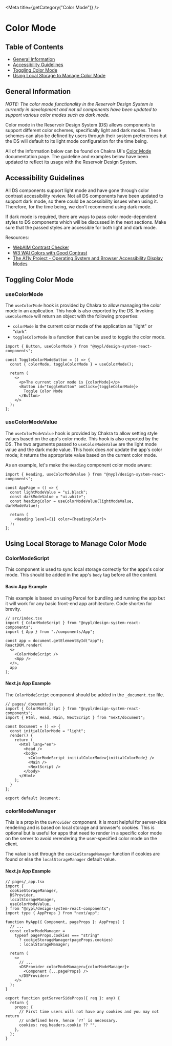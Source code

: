 

<Meta title={getCategory("Color Mode")} />

# Color Mode

## Table of Contents

- [General Information](#general-information)
- [Accessibility Guidelines](#accessibility-guidelines)
- [Toggling Color Mode](#toggling-color-mode)
- [Using Local Storage to Manage Color Mode](#using-local-storage-to-manage-color-mode)

## General Information

_NOTE: The color mode functionality in the Reservoir Design System is currently
in development and not all components have been updated to support various color
modes such as dark mode._

Color mode in the Reservoir Design System (DS) allows components to support
different color schemes, specifically light and dark modes. These schemes can
also be defined by users through their system preferences but the DS will
default to its light mode configuration for the time being.

All of the information below can be found on Chakra UI's [Color Mode](https://v1.chakra-ui.com/docs/styled-system/features/color-mode)
documentation page. The guideline and examples below have been updated to reflect
its usage with the Reservoir Design System.

## Accessibility Guidelines

All DS components support light mode and have gone through color contrast
accessibility review. Not all DS components have been updated to support dark
mode, so there could be accessibility issues when using it. Therefore, for the
time being, we don't recommend using dark mode.

If dark mode is required, there are ways to pass color mode-dependent styles
to DS components which will be discussed in the next sections. Make sure that
the passed styles are accessible for both light and dark mode.

Resources:

- [WebAIM Contrast Checker](https://webaim.org/resources/contrastchecker/)
- [W3 WAI Colors with Good Contrast](https://www.w3.org/WAI/perspective-videos/contrast/)
- [The A11y Project - Operating System and Browser Accessibility Display Modes](https://www.a11yproject.com/posts/operating-system-and-browser-accessibility-display-modes/)

## Toggling Color Mode

### useColorMode

The `useColorMode` hook is provided by Chakra to allow managing the color mode
in an application. This hook is also exported by the DS. Invoking `useColorMode`
will return an object with the following properties:

- `colorMode` is the current color mode of the application as "light" or "dark".
- `toggleColorMode` is a function that can be used to toggle the color mode.

```tsx
import { Button, useColorMode } from "@nypl/design-system-react-components";

const ToggleColorModeButton = () => {
  const { colorMode, toggleColorMode } = useColorMode();

  return (
    <>
      <p>The current color mode is {colorMode}</p>
      <Button id="toggleButton" onClick={toggleColorMode}>
        Toggle Color Mode
      </Button>
    </>
  );
};
```

### useColorModeValue

The `useColorModeValue` hook is provided by Chakra to allow setting style values
based on the app's color mode. This hook is also exported by the DS. The two
arguments passed to `useColorModeValue` are the light mode value and the dark
mode value. This hook does _not_ update the app's color mode; it returns the
appropriate value based on the current color mode.

As an example, let's make the `Heading` component color mode aware:

```tsx
import { Heading, useColorModeValue } from "@nypl/design-system-react-components";

const AppPage = () => {
  const lightModeValue = "ui.black";
  const darkModeValue = "ui.white";
  const headingColor = useColorModeValue(lightModeValue, darkModeValue);

  return (
    <Heading level={1} color={headingColor}>
  );
};
```

## Using Local Storage to Manage Color Mode

### ColorModeScript

This component is used to sync local storage correctly for the apps's color mode.
This should be added in the app's `body` tag before all the content.

#### Basic App Example

This example is based on using Parcel for bundling and running the app but it
will work for any basic front-end app architecture. Code shorten for brevity.

```tsx
// src/index.tsx
import { ColorModeScript } from "@nypl/design-system-react-components";
import { App } from "./components/App";

const app = document.getElementById("app");
ReactDOM.render(
  <>
    <ColorModeScript />
    <App />
  </>,
  app
);
```

#### Next.js App Example

The `ColorModeScript` component should be added in the `_document.tsx` file.

```tsx
// pages/_document.js
import { ColorModeScript } from "@nypl/design-system-react-components";
import { Html, Head, Main, NextScript } from "next/document";

const Document = () => {
  const initialColorMode = "light";
  render() {
    return (
      <Html lang="en">
        <Head />
        <body>
          <ColorModeScript initialColorMode={initialColorMode} />
          <Main />
          <NextScript />
        </body>
      </Html>
    );
  }
};

export default Document;
```

### colorModeManager

This is a prop in the `DSProvider` component. It is most helpful for server-side
rendering and is based on local storage and browser's cookies. This is optional
but is useful for apps that need to render in a specific color mode on the server
to avoid rerendering the user-specified color mode on the client.

The value is set through the `cookieStorageManager` function if cookies are
found or else the `localStorageManager` default value.

#### Next.js App Example

```tsx
// pages/_app.tsx
import {
  cookieStorageManager,
  DSProvider,
  localStorageManager,
  useColorModeValue,
} from "@nypl/design-system-react-components";
import type { AppProps } from "next/app";

function MyApp({ Component, pageProps }: AppProps) {
  // ...
  const colorModeManager =
    typeof pageProps.cookies === "string"
      ? cookieStorageManager(pageProps.cookies)
      : localStorageManager;

  return (
    <>
      // ...
      <DSProvider colorModeManager={colorModeManager}>
        <Component {...pageProps} />
      </DSProvider>
    </>
  );
}

export function getServerSideProps({ req }: any) {
  return {
    props: {
      // First time users will not have any cookies and you may not return
      // undefined here, hence `??` is necessary.
      cookies: req.headers.cookie ?? "",
    },
  };
}
```

<!-- hack to make sure correct styles are used on the page -->

<DSProvider></DSProvider>
